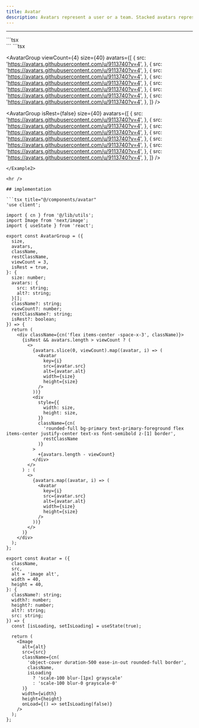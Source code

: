 ```yaml
---
title: Avatar
description: Avatars represent a user or a team. Stacked avatars represent a group of people
---
```



<hr />

<Example1>
  ```tsx
  <div className='flex items-end gap-1.5'>
    <Avatar
      src='https://avatars.githubusercontent.com/u/9113740?v=4'
      width={34}
      height={34}
    />
    <Avatar src='https://avatars.githubusercontent.com/u/9113740?v=4' />
    <Avatar
      src='https://avatars.githubusercontent.com/u/9113740?v=4'
      width={46}
      height={46}
    />
    <Avatar
      src='https://avatars.githubusercontent.com/u/9113740?v=4'
      width={52}
      height={52}
    />
  </div>
  ```
</Example1>

<Example2>
  ```tsx
<AvatarGroup
    size={40}
    avatars={[
      {
        src: 'https://avatars.githubusercontent.com/u/9113740?v=4',
      },
      {
        src: 'https://avatars.githubusercontent.com/u/9113740?v=4',
      },
      {
        src: 'https://avatars.githubusercontent.com/u/9113740?v=4',
      },
      {
        src: 'https://avatars.githubusercontent.com/u/9113740?v=4',
      },
      {
        src: 'https://avatars.githubusercontent.com/u/9113740?v=4',
      },
      {
        src: 'https://avatars.githubusercontent.com/u/9113740?v=4',
      },
      {
        src: 'https://avatars.githubusercontent.com/u/9113740?v=4',
      },
    ]}
/>

<AvatarGroup
  viewCount={4}
  size={40}
  avatars={[
    {
      src: 'https://avatars.githubusercontent.com/u/9113740?v=4',
    },
    {
      src: 'https://avatars.githubusercontent.com/u/9113740?v=4',
    },
    {
      src: 'https://avatars.githubusercontent.com/u/9113740?v=4',
    },
    {
      src: 'https://avatars.githubusercontent.com/u/9113740?v=4',
    },
    {
      src: 'https://avatars.githubusercontent.com/u/9113740?v=4',
    },
    {
      src: 'https://avatars.githubusercontent.com/u/9113740?v=4',
    },
    {
      src: 'https://avatars.githubusercontent.com/u/9113740?v=4',
    },
  ]}
/>

<AvatarGroup
  isRest={false}
  size={40}
  avatars={[
    {
      src: 'https://avatars.githubusercontent.com/u/9113740?v=4',
    },
    {
      src: 'https://avatars.githubusercontent.com/u/9113740?v=4',
    },
    {
      src: 'https://avatars.githubusercontent.com/u/9113740?v=4',
    },
    {
      src: 'https://avatars.githubusercontent.com/u/9113740?v=4',
    },
    {
      src: 'https://avatars.githubusercontent.com/u/9113740?v=4',
    },
    {
      src: 'https://avatars.githubusercontent.com/u/9113740?v=4',
    },
    {
      src: 'https://avatars.githubusercontent.com/u/9113740?v=4',
    },
  ]}
/>

````
</Example2>

<hr />

## implementation

```tsx title="@/components/avatar"
'use client';

import { cn } from '@/lib/utils';
import Image from 'next/image';
import { useState } from 'react';

export const AvatarGroup = ({
  size,
  avatars,
  className,
  restClassName,
  viewCount = 3,
  isRest = true,
}: {
  size: number;
  avatars: {
    src: string;
    alt?: string;
  }[];
  className?: string;
  viewCount?: number;
  restClassName?: string;
  isRest?: boolean;
}) => {
  return (
    <div className={cn('flex items-center -space-x-3', className)}>
      {isRest && avatars.length > viewCount ? (
        <>
          {avatars.slice(0, viewCount).map((avatar, i) => (
            <Avatar
              key={i}
              src={avatar.src}
              alt={avatar.alt}
              width={size}
              height={size}
            />
          ))}
          <div
            style={{
              width: size,
              height: size,
            }}
            className={cn(
              'rounded-full bg-primary text-primary-foreground flex items-center justify-center text-xs font-semibold z-[1] border',
              restClassName
            )}
          >
            +{avatars.length - viewCount}
          </div>
        </>
      ) : (
        <>
          {avatars.map((avatar, i) => (
            <Avatar
              key={i}
              src={avatar.src}
              alt={avatar.alt}
              width={size}
              height={size}
            />
          ))}
        </>
      )}
    </div>
  );
};

export const Avatar = ({
  className,
  src,
  alt = 'image alt',
  width = 40,
  height = 40,
}: {
  className?: string;
  width?: number;
  height?: number;
  alt?: string;
  src: string;
}) => {
  const [isLoading, setIsLoading] = useState(true);

  return (
    <Image
      alt={alt}
      src={src}
      className={cn(
        'object-cover duration-500 ease-in-out rounded-full border',
        className,
        isLoading
          ? 'scale-100 blur-[1px] grayscale'
          : 'scale-100 blur-0 grayscale-0'
      )}
      width={width}
      height={height}
      onLoad={() => setIsLoading(false)}
    />
  );
};

````
